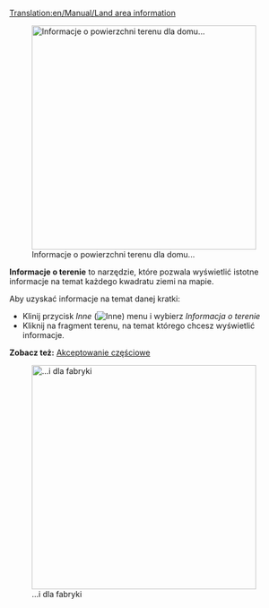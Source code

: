 [[Translation:en/Manual/Land area information]]


[[File:pl/Houses accept.png|400px|thumb|Informacje o powierzchni terenu dla domu...]]

'''Informacje o terenie''' to narzędzie, które pozwala wyświetlić istotne informacje na temat każdego kwadratu ziemi na mapie.

Aby uzyskać informacje na temat danej kratki:

*Klinij przycisk ''Inne'' ([[File:en/Manual html 51cda05b.png|Inne]]) menu i wybierz ''Informacja o terenie''
*Kliknij na fragment terenu, na temat którego chcesz wyświetlić informacje.

'''Zobacz też:''' [[pl/Domy#akceptowanie-czesciowe|Akceptowanie częściowe]]

[[File:pl/Informacja o terenie.png|400px|thumb|...i dla fabryki]]